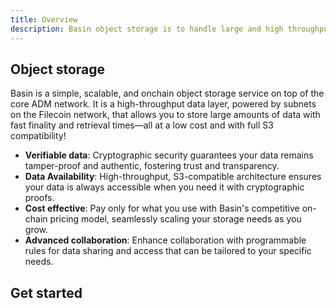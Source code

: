 ```yaml
---
title: Overview
description: Basin object storage is to handle large and high throughput data for flexible storage needs.
---
```



## Object storage

Basin is a simple, scalable, and onchain object storage service on top of the core ADM network. It is a high-throughput data layer, powered by subnets on the Filecoin network, that allows you to store large amounts of data with fast finality and retrieval times—all at a low cost and with full S3 compatibility!

- **Verifiable data**: Cryptographic security guarantees your data remains tamper-proof and authentic, fostering trust and transparency.
- **Data Availability**: High-throughput, S3-compatible architecture ensures your data is always accessible when you need it with cryptographic proofs.
- **Cost effective**: Pay only for what you use with Basin's competitive on-chain pricing model, seamlessly scaling your storage needs as you grow.
- **Advanced collaboration**: Enhance collaboration with programmable rules for data sharing and access that can be tailored to your specific needs.

## Get started

<Cards>
  <Card title="Concepts" href="/object-storage/introduction/concepts" />
  <Card title="Rust SDk" href="/object-storage/rust-sdk" />
  <Card title="CLI" href="/object-storage/CLI" />
  <Card title="S3 adapter" href="/object-storage/guides/s3-adapter" />
</Cards>
